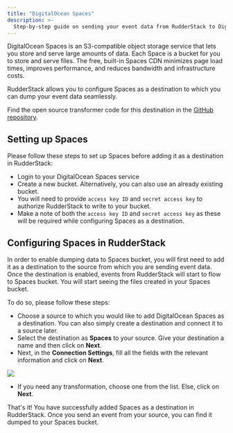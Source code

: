 ```yaml
---
title: "DigitalOcean Spaces"
description: >-
  Step-by-step guide on sending your event data from RudderStack to DigitalOcean Spaces.
---
```


DigitalOcean Spaces is an S3-compatible object storage service that lets you store and serve large amounts of data. Each Space is a bucket for you to store and serve files. The free, built-in Spaces CDN minimizes page load times, improves performance, and reduces bandwidth and infrastructure costs.

RudderStack allows you to configure Spaces as a destination to which you can dump your event data seamlessly.

<div class="infoBlock">
Find the open source transformer code for this destination in the <a href="https://github.com/rudderlabs/rudder-transformer/tree/master/v0/destinations/digital_ocean_spaces">GitHub repository</a>.
</div>

## Setting up Spaces

Please follow these steps to set up Spaces before adding it as a destination in RudderStack:

- Login to your DigitalOcean Spaces service
- Create a new bucket. Alternatively, you can also use an already existing bucket.
- You will need to provide `access key ID` and `secret access key` to authorize RudderStack to write to your bucket.
- Make a note of both the `access key ID` and `secret access key` as these will be required while configuring Spaces as a destination.

## **Configuring** Spaces **in RudderStack**

In order to enable dumping data to Spaces bucket, you will first need to add it as a destination to the source from which you are sending event data. Once the destination is enabled, events from RudderStack will start to flow to Spaces bucket. You will start seeing the files created in your Spaces bucket.

To do so, please follow these steps:

- Choose a source to which you would like to add DigitalOcean Spaces as a destination. You can also simply create a destination and connect it to a source later.
- Select the destination as **Spaces** to your source. Give your destination a name and then click on **Next**.
- Next, in the **Connection Settings**, fill all the fields with the relevant information and click on **Next**.

<img src="../../assets/screenshot-2020-08-10-at-6.38.46-pm.png" />

- If you need any transformation, choose one from the list. Else, click on **Next**.

That's it! You have successfully added Spaces as a destination in RudderStack. Once you send an event from your source, you can find it dumped to your Spaces bucket.


